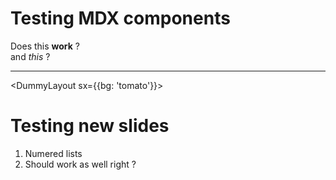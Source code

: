 
# Testing MDX components

Does this __work__  ?  
and _this_ ?

---

<DummyLayout sx={{bg: 'tomato'}}>

  # Testing new slides
  
  1. Numered lists
  2. Should work as well right ?

</DummyLayout>
